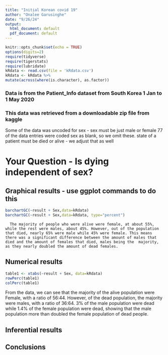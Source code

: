 ```yaml
---
title: "Initial Korean covid 19"
author: "Onalee Garusinghe"
date: "9/26/24"
output:
  html_document: default
  pdf_document: default
---
```


```r
knitr::opts_chunk$set(echo = TRUE)
options(digits=2)
require(tidyverse)
require(tigerstats)
require(lubridate)
kRdata <- read.csv(file = 'kRdata.csv')
kRdata <- kRdata %>%
mutate(across(where(is.character), as.factor))

```
### Data is from the Patient_Info dataset from South Korea 1 Jan to 1 May 2020
### This data was retrieved from a downloadable zip file from kaggle

Some of the data was uncoded for sex - sex must be just male or female
77 of the data entries were coded sex  as blank, so we omit these.
state of a patient must be died or alive - we adjust that as well   
  
# Your Question - Is dying independent of sex?






## Graphical results - use ggplot commands to do this  



  




```r
barchartGC(~result + Sex,data=kRdata)
barchartGC(~result + Sex,data=kRdata, type="percent")

```
   
      The majority of people who were alive were female, at about 55%, while the rest were males, about 45%. However, out of the population that died, nearly 65% were male while 45% were female. This means there was a significant difference between the amount of males that died and the amount of females that died, males being the  majority, as they nearly doubled the amount of dead females.
  
  
## Numerical results

```r
table1 <- xtabs(~result + Sex, data=kRdata)
rowPerc(table1)
colPerc(table1)
```

  From the data, we can see that the majority of the alive population were Female, with a ratio of 56:44. However, of the dead population, the majority were males, with a ratio of 36:64. 3% of the male population were dead while 1.4% of the female population were dead, showing that the male population more than doubled the female population of dead people. 

## Inferential results 




## Conclusions

